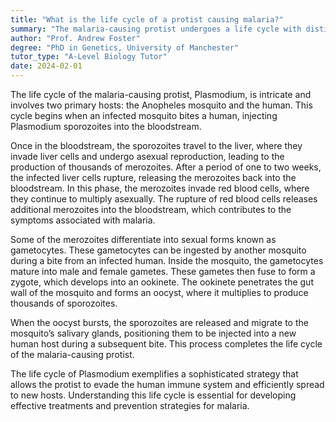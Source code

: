 ```yaml
---
title: "What is the life cycle of a protist causing malaria?"
summary: "The malaria-causing protist undergoes a life cycle with distinct stages in both the mosquito vector and the human host, highlighting the complex interactions between these two organisms."
author: "Prof. Andrew Foster"
degree: "PhD in Genetics, University of Manchester"
tutor_type: "A-Level Biology Tutor"
date: 2024-02-01
---
```


The life cycle of the malaria-causing protist, Plasmodium, is intricate and involves two primary hosts: the Anopheles mosquito and the human. This cycle begins when an infected mosquito bites a human, injecting Plasmodium sporozoites into the bloodstream. 

Once in the bloodstream, the sporozoites travel to the liver, where they invade liver cells and undergo asexual reproduction, leading to the production of thousands of merozoites. After a period of one to two weeks, the infected liver cells rupture, releasing the merozoites back into the bloodstream. In this phase, the merozoites invade red blood cells, where they continue to multiply asexually. The rupture of red blood cells releases additional merozoites into the bloodstream, which contributes to the symptoms associated with malaria.

Some of the merozoites differentiate into sexual forms known as gametocytes. These gametocytes can be ingested by another mosquito during a bite from an infected human. Inside the mosquito, the gametocytes mature into male and female gametes. These gametes then fuse to form a zygote, which develops into an ookinete. The ookinete penetrates the gut wall of the mosquito and forms an oocyst, where it multiplies to produce thousands of sporozoites.

When the oocyst bursts, the sporozoites are released and migrate to the mosquito’s salivary glands, positioning them to be injected into a new human host during a subsequent bite. This process completes the life cycle of the malaria-causing protist.

The life cycle of Plasmodium exemplifies a sophisticated strategy that allows the protist to evade the human immune system and efficiently spread to new hosts. Understanding this life cycle is essential for developing effective treatments and prevention strategies for malaria.
    